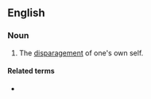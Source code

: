 ==English==

===Noun===
{{en-noun|head=[[self]]-[[deprecation]]|-}}

# The [[disparagement]] of one's own self.

====Related terms====
* {{l|en|self-deprecating}}